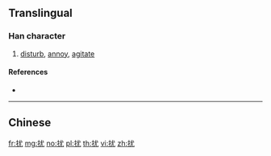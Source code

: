 {{also|擾}}
==Translingual==

===Han character===
{{Han char|rn=64|rad=手|as=04|sn=7|four=53014|canj=QIKU|ids=⿰扌尤}}

# [[disturb]], [[annoy]], [[agitate]]

====References====
* {{Han ref|kx=0418.240|dkj=11834|dj=0765.210|hdz=31834.090|uh=6270|ud=25200|bh=CAF0|bd=51952}}

----

==Chinese==
{{zh-see|擾}}

[[fr:扰]]
[[mg:扰]]
[[no:扰]]
[[pl:扰]]
[[th:扰]]
[[vi:扰]]
[[zh:扰]]